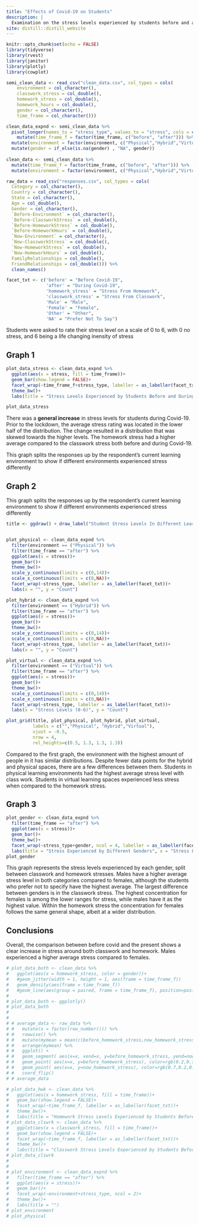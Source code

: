 ```yaml
---
title: "Effects of Covid-19 on Students"
description: |
  Examination on the stress levels experienced by students before and after Covid-19.
site: distill::distill_website
---
```

```r
knitr::opts_chunk$set(echo = FALSE)
library(tidyverse)
library(rvest)
library(janitor)
library(plotly)
library(cowplot)

```

```r
semi_clean_data <- read_csv("clean_data.csv", col_types = cols(
    environment = col_character(),
    classwork_stress = col_double(),
    homework_stress = col_double(),
    homework_hours = col_double(),
    gender = col_character(),
    time_frame = col_character())) 

clean_data_expnd <- semi_clean_data %>% 
  pivot_longer(names_to = "stress_type", values_to = "stress", cols = c(homework_stress, classwork_stress)) %>% 
    mutate(time_frame_f = factor(time_frame, c("before", "after"))) %>% 
  mutate(environment = factor(environment, c("Physical","Hybrid","Virtual"))) %>% 
  mutate(gender = if_else(is.na(gender) , "NA", gender))
  
clean_data <- semi_clean_data %>% 
  mutate(time_frame_f = factor(time_frame, c("before", "after"))) %>% 
  mutate(environment = factor(environment, c("Physical","Hybrid","Virtual")))

raw_data = read_csv("responses.csv", col_types = cols(
  Category = col_character(),
  Country = col_character(),
  State = col_character(),
  Age = col_double(),
  Gender = col_character(),
  `Before-Environment` = col_character(),
  `Before-ClassworkStress` = col_double(),
  `Before-HomeworkStress` = col_double(),
  `Before-HomeworkHours` = col_double(),
  `Now-Environment` = col_character(),
  `Now-ClassworkStress` = col_double(),
  `Now-HomeworkStress` = col_double(),
  `Now-HomeworkHours` = col_double(),
  FamilyRelationships = col_double(),
  FriendRelationships = col_double())) %>% 
  clean_names()

facet_txt <- c('before' = "Before Covid-19",
               'after' = "During Covid-19",
               'homework_stress' = "Stress From Homework",
               'classwork_stress' = "Stress From Classwork",
               'Male' = "Male",
               'Female' = "Female",
               'Other' = "Other",
               'NA' = "Prefer Not To Say")

```
Students were asked to rate their stress level on a scale of 0 to 6, with 0 no stress, and 6 being a life changing inensity of stress

## Graph 1
```r
plot_data_stress <- clean_data_expnd %>% 
  ggplot(aes(x = stress, fill = time_frame))+
  geom_bar(show.legend = FALSE)+
  facet_wrap(~time_frame_f+stress_type, labeller = as_labeller(facet_txt), shrink = FALSE)+
  theme_bw()+
  labs(title = "Stress Levels Experienced by Students Before and During Covid-19", x = "Stress Levels (0-6)", y = "Count", fill = "")

plot_data_stress
```

There was a **general increase** in stress levels for students during Covid-19. Prior to the lockdown, the average stress rating was located in the lower half of the distribution. The change resulted in a distribution that was skewed towards the higher levels. The homework stress had a higher average compared to the classwork stress both before and during Covid-19. 


This graph splits the responses up by the respondent's current learning environment to show if different environments experienced stress differently

## Graph 2

This graph splits the responses up by the respondent's current learning environment to show if different environments experienced stress differently

```r
title <- ggdraw() + draw_label("Student Stress Levels In Different Learning Environments", fontface='bold')


plot_physical <- clean_data_expnd %>% 
  filter(environment == ("Physical")) %>% 
  filter(time_frame == "after") %>% 
  ggplot(aes(x = stress))+
  geom_bar()+
  theme_bw()+
  scale_y_continuous(limits = c(0,14))+
  scale_x_continuous(limits = c(0,NA))+
  facet_wrap(~stress_type, labeller = as_labeller(facet_txt))+
  labs(x = "", y = "Count")

plot_hybrid <- clean_data_expnd %>% 
  filter(environment == ("Hybrid")) %>% 
  filter(time_frame == "after") %>% 
  ggplot(aes(x = stress))+
  geom_bar()+
  theme_bw()+
  scale_y_continuous(limits = c(0,14))+
  scale_x_continuous(limits = c(0,NA))+
  facet_wrap(~stress_type, labeller = as_labeller(facet_txt))+
  labs(x = "", y = "Count")

plot_virtual <- clean_data_expnd %>% 
  filter(environment == ("Virtual")) %>% 
  filter(time_frame == "after") %>% 
  ggplot(aes(x = stress))+
  geom_bar()+
  theme_bw()+
  scale_y_continuous(limits = c(0,14))+
  scale_x_continuous(limits = c(0,NA))+
  facet_wrap(~stress_type, labeller = as_labeller(facet_txt))+
  labs(x = "Stress Levels (0-6)", y = "Count")

plot_grid(title, plot_physical, plot_hybrid, plot_virtual,
          labels = c("","Physical", "Hybrid","Virtual"),
          vjust = -0.5,
          nrow = 4,
          rel_heights=c(0.5, 1.3, 1.3, 1.3))
```

Compared to the first graph, the environment with the highest amount of people in it has similar distributions. Despite fewer data points for the hybrid and physical spaces, there are a few differences between them. Students in physical learning environments had the highest average stress level with class work. Students in virtual learning spaces experienced less stress when compared to the homework stress.

## Graph 3

```r
plot_gender <- clean_data_expnd %>% 
  filter(time_frame == "after") %>% 
  ggplot(aes(x = stress))+
  geom_bar()+
  theme_bw()+
  facet_wrap(~stress_type+gender, ncol = 4, labeller = as_labeller(facet_txt))+
  labs(title = "Stress Experienced by Different Genders", x = "Stress Levels", y = "Count")
plot_gender
```
This graph represents the stress levels experienced by each gender, split between classwork and homework stresses. Males have a higher average stress level in both categories compared to females, although the students who prefer not to specify have the highest average. The largest difference between genders is in the classwork stress. The highest concentration for females is among the lower ranges for stress, while males have it as the highest value. Within the homework stress the concentration for females follows the same general shape, albeit at a wider distribution.

## Conclusions
Overall, the comparison between before covid and the present shows a clear increase in stress around both classwork and homework. Males experienced a higher average stress compared to females.

```r

# plot_data_both <- clean_data %>% 
#   ggplot(aes(x = homework_stress, color = gender))+
#   #geom_jitter(width = 1, height = 1, aes(frame = time_frame_f))
#   geom_density(aes(frame = time_frame_f))
#   #geom_line(aes(group = paired, frame = time_frame_f), position=position_jitter(width = 0.05, height = 0.05))
#   
# plot_data_both <- ggplotly()
# plot_data_both
# 
# 
# # average_data <- raw_data %>% 
# #   mutate(x = factor(row_number())) %>% 
# #   rowwise() %>% 
# #   mutate(mymean = mean(c(before_homework_stress,now_homework_stress) )) %>% 
# #   arrange(mymean) %>% 
# #   ggplot() +
# #   geom_segment( aes(x=x, xend=x, y=before_homework_stress, yend=now_homework_stress), color="grey") +
# #   geom_point( aes(x=x, y=before_homework_stress), color=rgb(0.2,0.7,0.1,0.5), size=3 ) +
# #   geom_point( aes(x=x, y=now_homework_stress), color=rgb(0.7,0.2,0.1,0.5), size=3 ) +
# #   coord_flip()
# # average_data

# plot_data_hwk <- clean_data %>% 
#   ggplot(aes(x = homework_stress, fill = time_frame))+
#   geom_bar(show.legend = FALSE)+
#   facet_wrap(~time_frame_f, labeller = as_labeller(facet_txt))+
#   theme_bw()+
#   labs(title = "Homework Stress Levels Experienced by Students Before and During Covid-19", subtitle = "There was a general increase in homework stress during covid.\nThe distribution of stress with respect to the increase stayed roughly the same shape", x = "Stress Levels", y = "Count", fill = "")
# plot_data_clswrk <- clean_data %>% 
#   ggplot(aes(x = classwork_stress, fill = time_frame))+
#   geom_bar(show.legend = FALSE)+
#   facet_wrap(~time_frame_f, labeller = as_labeller(facet_txt))+
#   theme_bw()+
#   labs(title = "Classwork Stress Levels Experienced by Students Before and During Covid-19", subtitle = "There was an uneven increase\n in classwork stress levels, but stress levels increased as well", x = "Stress Levels", y = "Count", fill = "")
# plot_data_clswrk
# 
# 
# plot_environment <- clean_data_expnd %>% 
#   filter(time_frame == "after") %>% 
#   ggplot(aes(x = stress))+
#   geom_bar()+
#   facet_wrap(~environment+stress_type, ncol = 2)+
#   theme_bw()+
#   labs(title = "")
# plot_environment
# plot_physical

```


